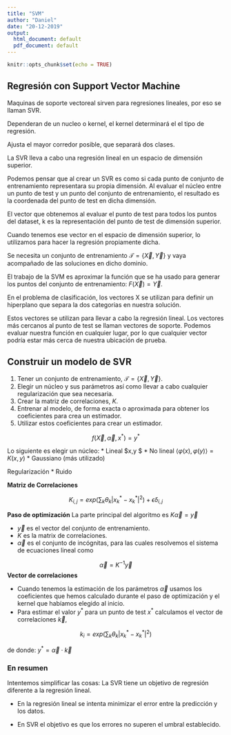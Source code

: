 ```yaml
---
title: "SVM"
author: "Daniel"
date: "20-12-2019"
output:
  html_document: default
  pdf_document: default
---
```


```r
knitr::opts_chunk$set(echo = TRUE)
```

## Regresión con Support Vector Machine
Maquinas de soporte vectoreal sirven para regresiones lineales, por eso se llaman SVR.

Dependeran de un nucleo o kernel, el kernel determinará el el tipo de regresión.

Ajusta el mayor corredor posible, que separará dos clases.

La SVR lleva a cabo una regresión lineal en un espacio de dimensión superior.

Podemos pensar que al crear un SVR es como si cada punto de conjunto de entrenamiento representara su propia dimensión. Al evaluar el núcleo entre un punto de test y un punto del conjunto de entrenamiento, el resultado es la coordenada del punto de test en dicha dimensión.

El vector que obtenemos al evaluar el punto de test para todos los puntos del dataset, k es la representación del punto de test de dimensión superior.

Cuando tenemos ese vector en el espacio de dimensión superior, lo utilizamos para hacer la regresión propiamente dicha.

Se necesita un conjunto de entrenamiento $\mathcal{T}=\{\overrightarrow{X},\overrightarrow{Y}\}$ y vaya acompañado de las soluciones en dicho dominio.

El trabajo de la SVM es aproximar la función que se ha usado para generar los puntos del conjunto de entrenamiento: $F(\overrightarrow{X})=\overrightarrow{Y}$.

En el problema de clasificación, los vectores X se utilizan para definir un hiperplano que separa la dos categorias en nuestra solución.

Estos vectores se utilizan para llevar a cabo la regresión lineal. Los vectores más cercanos al punto de test se llaman vectores de soporte. Podemos evaluar nuestra función en cualquier lugar, por lo que cualquier vector podría estar más cerca de nuestra ubicación de prueba.

## Construir un modelo de SVR
1. Tener un conjunto de entrenamiento, $\mathcal{T}=\{\overrightarrow{X},\overrightarrow{Y}\}$.
2. Elegir un núcleo y sus parámetros así como llevar a cabo cualquier regularización que sea necesaria.
3. Crear la matriz de correlaciones, $K$.
4. Entrenar al modelo, de forma exacta o aproximada para obtener los coeficientes para crea un estimador.
5. Utilizar estos coeficientes para crear un estimador.

$$f(\overrightarrow{X}, \overrightarrow{\alpha}, x^*)=y^*$$

Lo siguiente es elegir un núcleo:
* Lineal $\langle x,y \rangle $
* No lineal $\langle \varphi(x), \varphi(y) \rangle = K(x,y)$
* Gaussiano (más utilizado)

Regularización
* Ruido

**Matriz de Correlaciones**

$$K_{i,j}= exp(\sum_k{\theta_k|x_{k}^*-x_{k}^*|^2)+\epsilon\delta_{i,j}}$$

**Paso de optimización**
La parte principal del algoritmo es $K \overrightarrow{\alpha}=\overrightarrow{y}$

* $\overrightarrow{y}$ es el vector del conjunto de entrenamiento.
* $K$ es la matrix de correlaciones.
* $\overrightarrow{\alpha}$ es el conjunto de incógnitas, para las cuales resolvemos el sistema de ecuaciones lineal como

$$\overrightarrow{\alpha} = K^{-1} \overrightarrow{y}$$
**Vector de correlaciones**

* Cuando tenemos la estimación de los parámetros $\overrightarrow{\alpha}$ usamos los coeficientes que hemos calculado durante el paso de optimización y el kernel que habíamos elegido al inicio.
* Para estimar el valor $y^*$ para un punto de test $x^*$ calculamos el vector de correlaciones $\overrightarrow{k}$,

$$k_i = exp(\sum_k \theta_k|x_k^*-x_k^*|^2)$$

de donde: $y^* = \overrightarrow{\alpha} \cdot \overrightarrow{k}$

### En resumen
Intentemos simplificar las cosas:
La SVR tiene un objetivo de regresión diferente a la regresión lineal.

* En la regresión lineal se intenta minimizar el error entre la predicción y los datos.

* En SVR el objetivo es que los errores no superen el umbral establecido.

